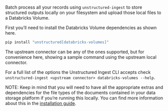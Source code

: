 Batch process all your records using `unstructured-ingest` to store structured outputs locally on your filesystem and upload those local files to a Databricks Volume.

First you’ll need to install the Databricks Volume dependencies as shown here.

```bash
pip install "unstructured[databricks-volumes]"
```

The upstream connector can be any of the ones supported, but for convenience here, showing a sample command using the upstream local connector.


<CodeGroup>

  <DatabricksVolumesSh />

  <DatabricksVolumesPy />

</CodeGroup>


For a full list of the options the Unstructured Ingest CLI accepts check `unstructured-ingest <upstream connector> databricks-volumes --help`.

NOTE: Keep in mind that you will need to have all the appropriate extras and dependencies for the file types of the documents contained in your data storage platform if you’re running this locally. You can find more information about this in the [installation guide](/open-source/installation/overview).